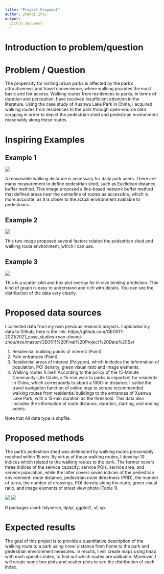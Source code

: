 ```yaml
---
title: "Project Proposal"
author: Zhenqi Zhou
output: 
  github_document
---
```


# Introduction to problem/question
  
# Problem / Question

The propensity for visiting urban parks is affected by the park’s attractiveness and travel convenience, where walking provides the most basic and fair access. Walking routes from residences to parks, in terms of duration and perception, have received insufficient attention in the literature.  Using the case study of Xuanwu Lake Park in China, I acquired walking routes from residences to the park through open-source data scraping in order to depict the pedestrian shed and pedestrian environment reasonably along these routes.

# Inspiring Examples

## Example 1

![](https://media.springernature.com/lw685/springer-static/image/art%3A10.1186%2Fs12889-016-3631-7/MediaObjects/12889_2016_3631_Fig3_HTML.gif)

A reasonable walking distance is necessary for daily park users. There are many measurement to define pedestrian shed, such as Euclidean distance buffer method. This image proposed a  line-based network buffer method that defined areas near the centerline of routes as accessible, which is more accurate, as it is closer to the actual environment available to pedestrians.

## Example 2

![](https://callisto.ggsrv.com/imgsrv/FastFetch/UBER1/ZI-5TQT-2020-JUL01-IDSI-3086-1)

This two image proposed several factors related the pedestrian shed and walking route environment, which I can use.

## Example 3

![](https://www.researchgate.net/publication/338143508/figure/fig1/AS:839634925928449@1577195974041/Scatter-plot-and-box-plot-overlay-for-in-vivo-binding-prediction.png)

This is a scatter plot and box plot overlay for in vivo binding prediction. This kind of graph is easy to understand and rich with details. You can see the distribution of the data very clearly.

# Proposed data sources

I collected data from my own previous research projects. 
I uploaded my data to Github, here is the link: https://github.com/GEO511-2021/2021_case_studies-ryan-zhenqi-zhou/tree/master/GEO511%20Final%20Project%20Data%20Set

 (1) Residential building points of interest (Point)
 (2) Park entrances (Point)
 (3) Residential areas of interest (Polygon), which includes the information of population, POI density, green      visual ratio and image elements.
 (4) Walking routes (Line):  According to the policy of the 15-Minute Community-Life Circle, a 15-min walk to parks is important for residents in China, which corresponds to about a 1000-m distance. I called the travel navigation function of online map to scrape recommended walking routes from residential buildings to the
entrances of Xuanwu Lake Park, with a 15-min duration as the threshold. This data also includes the information of route distance, duration, starting, and ending points.

Note that All data type is shpfile.
  
# Proposed methods

The park’s pedestrian shed was delineated by walking routes presumably reached within 15 min. By virtue of these walking routes, I develop 10 indices which related to the walking routes to the park. The former covers three indices of the service capacity: service POIs, service area, and service population, while the latter covers seven indices of the pedestrian environment: route distance, pedestrian route directness (PRD), the number of turns, the number of crossings, POI density along the route, green visual ratio, and image elements of street view photo (Table 1).

![](C:/Users/ryanz/Desktop/d878779ff01040f796f4c0a4797703b4-0001.jpg)
![](C:/Users/ryanz/Desktop/d878779ff01040f796f4c0a4797703b4-0002.jpg)

R packages used: tidyverse, dplyr, ggplot2, sf, sp.

# Expected results

The goal of this project is to provide a quantitative description of the walking route to a park using
novel distance from home to the park and pedestrian environment measures. In results, I will create maps using tmap with each specific index, to find out which routes are walkable. Moreover, I will create some box plots and scatter plots to see the distribution of each index.
